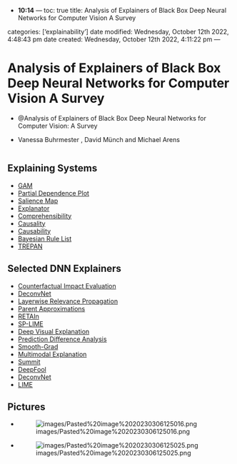 - **10:14** ---
toc: true
title: Analysis of Explainers of Black Box Deep Neural Networks for Computer Vision A Survey

categories: ['explainability']
date modified: Wednesday, October 12th 2022, 4:48:43 pm
date created: Wednesday, October 12th 2022, 4:11:22 pm
---

# Analysis of Explainers of Black Box Deep Neural Networks for Computer Vision A Survey
- @Analysis of Explainers of Black Box Deep Neural Networks for Computer Vision: A Survey
- Vanessa Buhrmester , David Münch and Michael Arens
  ```toc
  ```

## Explaining Systems
- [GAM](GAM.qmd)
- [Partial Dependence Plot](Partial%20Dependence%20Plot.qmd)
- [Salience Map](Salience%20Map.qmd)
- [Explanator](Explanator.qmd)
- [Comprehensibility](Comprehensibility.qmd)
- [Causality](Causality.qmd)
- [Causability](Causability.qmd)
- [Bayesian Rule List](Bayesian%20Rule%20List.qmd)
- [TREPAN](TREPAN.qmd)

## Selected DNN Explainers
- [Counterfactual Impact Evaluation](Counterfactual%20Impact%20Evaluation.qmd)
- [DeconvNet](DeconvNet.qmd)
- [Layerwise Relevance Propagation](Layerwise%20Relevance%20Propagation.qmd)
- [Parent Approximations](Parent%20Approximations.qmd)
- [RETAIn](RETAIn.qmd)
- [SP-LIME](SP-LIME.qmd)
- [Deep Visual Explanation](Deep%20Visual%20Explanation.qmd)
- [Prediction Difference Analysis](Prediction%20Difference%20Analysis.qmd)
- [Smooth-Grad](Smooth-Grad.qmd)
- [Multimodal Explanation](Multimodal%20Explanation.qmd)
- [Summit](Summit.qmd)
- [DeepFool](DeepFool.qmd)
- [DeconvNet](DeconvNet.qmd)
- [LIME](LIME.qmd)

## Pictures
- ![images/Pasted%20image%2020230306125016.png](images/Pasted%20image%2020230306125016.png)
- ![images/Pasted%20image%2020230306125025.png](images/Pasted%20image%2020230306125025.png)



